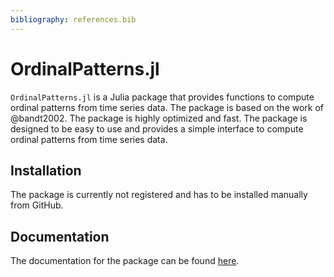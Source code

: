 ```yaml
---
bibliography: references.bib
---
```


# OrdinalPatterns.jl

<!-- [![Build Status](https://github.com/AdaemmerP/OrdinalPatterns.jl/actions/workflows/CI.yml/badge.svg?branch=main)](https://github.com/AdaemmerP/OrdinalPatterns.jl/actions/workflows/CI.yml?query=branch%3Amain) -->

`OrdinalPatterns.jl` is a Julia package that provides functions to compute ordinal patterns from time series data. The package is based on the work of @bandt2002. The package is highly optimized and fast. The package is designed to be easy to use and provides a simple interface to compute ordinal patterns from time series data.

## Installation

The package is currently not registered and has to be installed manually from GitHub.

## Documentation

The documentation for the package can be found [here](https://adaemmerp.github.io/OrdinalPatterns.jl).
